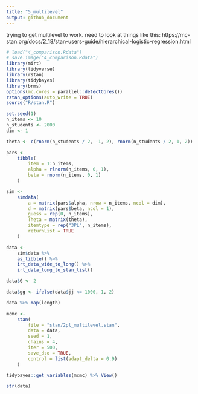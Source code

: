 ```yaml
---
title: "5_multilevel"
output: github_document
---
```


trying to get multilevel to work. need to look at things like this:
https://mc-stan.org/docs/2_18/stan-users-guide/hierarchical-logistic-regression.html

```r
# load("4_comparison.Rdata")
# save.image("4_comparison.Rdata")
library(mirt)
library(tidyverse)
library(rstan)
library(tidybayes)
library(brms)
options(mc.cores = parallel::detectCores())
rstan_options(auto_write = TRUE)
source("R/stan.R")
```

```r
set.seed(1)
n_items <- 10
n_students <- 2000
dim <- 1

theta <- c(rnorm(n_students / 2, -1, 2), rnorm(n_students / 2, 1, 2))

pars <-
    tibble(
        item = 1:n_items,
        alpha = rlnorm(n_items, 0, 1),
        beta = rnorm(n_items, 0, 1)
    )

sim <- 
    simdata(
        a = matrix(pars$alpha, nrow = n_items, ncol = dim),
        d = matrix(pars$beta, ncol = 1),
        guess = rep(0, n_items),
        Theta = matrix(theta),
        itemtype = rep("3PL", n_items),
        returnList = TRUE
    )
```

```r
data <- 
    sim$data %>% 
    as_tibble() %>% 
    irt_data_wide_to_long() %>% 
    irt_data_long_to_stan_list()

data$G <- 2

data$gg <- ifelse(data$jj <= 1000, 1, 2)

data %>% map(length)

mcmc <- 
    stan(
        file = "stan/2pl_multilevel.stan",
        data = data,
        seed = 1,
        chains = 4,
        iter = 500,
        save_dso = TRUE,
        control = list(adapt_delta = 0.9)
    )

tidybayes::get_variables(mcmc) %>% View()

str(data)
```



